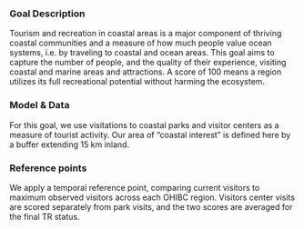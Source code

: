 ### Goal Description

Tourism and recreation in coastal areas is a major component of thriving coastal communities and a measure of how much people value ocean systems, i.e. by traveling to coastal and ocean areas. This goal aims to capture the number of people, and the quality of their experience, visiting coastal and marine areas and attractions. A score of 100 means a region utilizes its full recreational potential without harming the ecosystem.

### Model & Data 

For this goal, we use visitations to coastal parks and visitor centers as a measure of tourist activity.  Our area of "coastal interest" is defined here by a buffer extending 15 km inland.  <!--To account for shifts in tourism due to special circumstances (e.g. 2010 Winter Olympics in Vancouver), we adjust regional visitations (coastal parks/visitors centers only) by the total visitations province-wide (including inland parks/visitors centers).-->


### Reference points 

We apply a temporal reference point, comparing current visitors <!-- (adjusted for province-wide visitations) --> to maximum observed visitors <!--(again, adjusted)--> across each OHIBC region.  Visitors center visits are scored separately from park visits, and the two scores are averaged for the final TR status.





